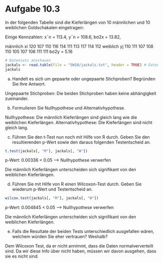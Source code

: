 # Aufgabe 10.3
In der folgenden Tabelle sind die Kieferlängen von 10 männlichen und 10 weiblichen
Goldschakalen eingetragen:

Einige Kennzahlen: x¯n = 113.4, y¯n = 108.6, bσ2x = 13.82,

männlich xi 120 107 110 116 114 111 113 117 114 112
weiblich yj 110 111 107 108 110 105 107 106 111 111
bσ2y = 5.16


```R
# Datensatz anschauen
jackals <- read.table(file = "SW10/jackals.txt", header = TRUE) # Datensatz einlesen
jackals
```

a) Handelt es sich um gepaarte oder ungepaarte Stichproben? Begründen Sie Ihre Antwort.

Ungepaarte Stichproben: Die beiden Stichproben haben keine abhängigkeit zueinander.

b) Formulieren Sie Nullhypothese und Alternativhypothese.

Nullhypothese:  Die männlich Kieferlängen sind gleich lang wie die weiblichen Kieferlängen.
Alternativhypothese: Die Kieferlängen sind nicht gleich lang.

c) Führen Sie den t-Test nun noch mit Hilfe von R durch. Geben Sie den resultierenden p-Wert sowie den daraus folgenden Testentscheid an.

```R
t.test(jackals[, "M"], jackals[, "W"])
```

p-Wert: 0.00336 < 0.05 --> Nullhypothese verwerfen

Die männlich Kieferlängen unterscheiden sich signifikant von den weiblichen Kieferlängen.

d) Führen Sie mit Hilfe von R einen Wilcoxon-Test durch. Geben Sie wiederum p-Wert und Testentscheid an.

```R
wilcox.test(jackals[, "M"], jackals[, "W"])
```

p-Wert: 0.004845 < 0.05 --> Nullhypothese verwerfen

Die männlich Kieferlängen unterscheiden sich signifikant von den weiblichen Kieferlängen.

e) Falls die Resultate der beiden Tests unterschiedlich ausgefallen wären, welchem
würden Sie eher vertrauen? Weshalb?

Dem Wilcoxon Test, da er nicht annimmt, dass die Daten normalververteilt sind.
Da wir diese Info über nicht haben, müssen wir davon ausgehen, dass sie es nicht sind.
